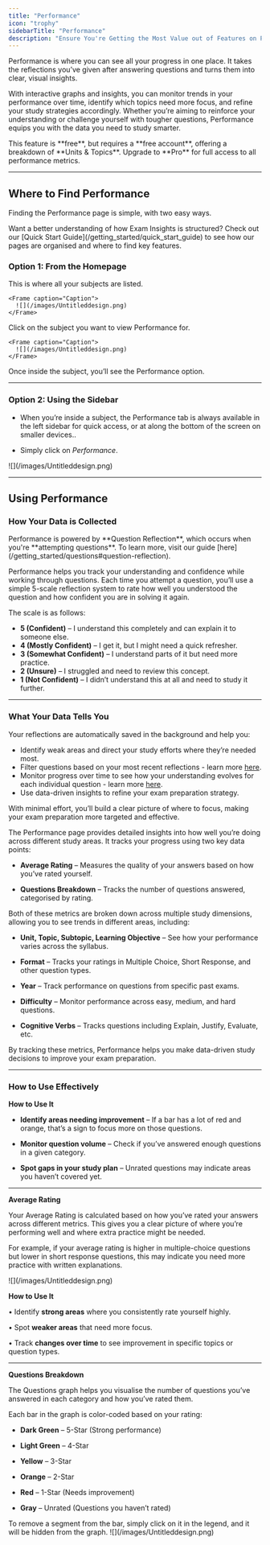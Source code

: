 ```yaml
---
title: "Performance"
icon: "trophy"
sidebarTitle: "Performance"
description: "Ensure You're Getting the Most Value out of Features on Performance"
---
```


Performance is where you can see all your progress in one place. It takes the reflections you’ve given after answering questions and turns them into clear, visual insights. 

With interactive graphs and insights, you can monitor trends in your performance over time, identify which topics need more focus, and refine your study strategies accordingly. Whether you’re aiming to reinforce your understanding or challenge yourself with tougher questions, Performance equips you with the data you need to study smarter.

<Note>
  This feature is **free**, but requires a **free account**, offering a breakdown of **Units & Topics**. Upgrade to **Pro** for full access to all performance metrics.  
</Note>

***

## Where to Find Performance

Finding the Performance page is simple, with two easy ways.

<Tip>
  Want a better understanding of how Exam Insights is structured? Check out our [Quick Start Guide](/getting_started/quick_start_guide) to see how our pages are organised and where to find key features.
</Tip>

### Option 1: From the Homepage

<Steps>
  <Step title="Go to your Homepage">
    This is where all your subjects are listed.

    <Frame caption="Caption">
      ![](/images/Untitleddesign.png)
    </Frame>
  </Step>

  <Step title="Select a Subject">
    Click on the subject you want to view Performance for.

    <Frame caption="Caption">
      ![](/images/Untitleddesign.png)
    </Frame>
  </Step>

  <Step title="Click Performance">
    Once inside the subject, you’ll see the Performance option.
  </Step>
</Steps>

***

### Option 2: Using the Sidebar

* When you’re inside a subject, the Performance tab is always available in the left sidebar for quick access, or at along the bottom of the screen on smaller devices..

* Simply click on *Performance*.

<Frame caption="Caption">
  ![](/images/Untitleddesign.png)
</Frame>

***

## Using Performance

### How Your Data is Collected

<Tip>
Performance is powered by **Question Reflection**, which occurs when you're **attempting questions**. To learn more, visit our guide [here](/getting_started/questions#question-reflection).  
</Tip>

Performance helps you track your understanding and confidence while working through questions. Each time you attempt a question, you’ll use a simple 5-scale reflection system to rate how well you understood the question and how confident you are in solving it again.

The scale is as follows:
* **5 (Confident)** – I understand this completely and can explain it to someone else.
* **4 (Mostly Confident)** – I get it, but I might need a quick refresher.
* **3 (Somewhat Confident)** – I understand parts of it but need more practice.
* **2 (Unsure)** – I struggled and need to review this concept.
* **1 (Not Confident)** – I didn’t understand this at all and need to study it further.

***

### What Your Data Tells You

Your reflections are automatically saved in the background and help you:
* Identify weak areas and direct your study efforts where they’re needed most.
* Filter questions based on your most recent reflections - learn more [here](/getting_started/questions#filtering-questions).
* Monitor progress over time to see how your understanding evolves for each individual question - learn more [here](/getting_started/questions#question-reflection).
* Use data-driven insights to refine your exam preparation strategy. 

With minimal effort, you’ll build a clear picture of where to focus, making your exam preparation more targeted and effective.


The Performance page provides detailed insights into how well you’re doing across different study areas. It tracks your progress using two key data points:

* **Average Rating** – Measures the quality of your answers based on how you’ve rated yourself.

* **Questions Breakdown** – Tracks the number of questions answered, categorised by rating.

Both of these metrics are broken down across multiple study dimensions, allowing you to see trends in different areas, including:

* **Unit, Topic, Subtopic, Learning Objective** – See how your performance varies across the syllabus.

* **Format** – Tracks your ratings in Multiple Choice, Short Response, and other question types.

* **Year** – Track performance on questions from specific past exams.

* **Difficulty** – Monitor performance across easy, medium, and hard questions.

* **Cognitive Verbs** – Tracks questions including Explain, Justify, Evaluate, etc.

By tracking these metrics, Performance helps you make data-driven study decisions to improve your exam preparation.

***

### How to Use Effectively

**How to Use It**

* **Identify areas needing improvement** – If a bar has a lot of red and orange, that’s a sign to focus more on those questions.

* **Monitor question volume** – Check if you’ve answered enough questions in a given category.

* **Spot gaps in your study plan** – Unrated questions may indicate areas you haven’t covered yet.

***

**Average Rating**

Your Average Rating is calculated based on how you’ve rated your answers across different metrics. This gives you a clear picture of where you’re performing well and where extra practice might be needed.

For example, if your average rating is higher in multiple-choice questions but lower in short response questions, this may indicate you need more practice with written explanations.

<Frame caption="Caption">
  ![](/images/Untitleddesign.png)
</Frame>

**How to Use It**

• Identify **strong areas** where you consistently rate yourself highly.

• Spot **weaker areas** that need more focus.

• Track **changes over time** to see improvement in specific topics or question types.

***

**Questions Breakdown**

The Questions graph helps you visualise the number of questions you’ve answered in each category and how you’ve rated them.

Each bar in the graph is color-coded based on your rating:

* **Dark Green** – 5-Star (Strong performance)

* **Light Green** – 4-Star

* **Yellow** – 3-Star

* **Orange** – 2-Star

* **Red** – 1-Star (Needs improvement)

* **Gray** – Unrated (Questions you haven’t rated)

<Tip>
  To remove a segment from the bar, simply click on it in the legend, and it will be hidden from the graph.
</Tip>

<Frame caption="Caption">
  ![](/images/Untitleddesign.png)
</Frame>
